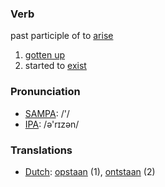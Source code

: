 === Verb ===

past participle of to [[arise]]

# [[gotten up]]
# started to [[exist]]

===Pronunciation===
*[[w:SAMPA|SAMPA]]: /'/
*[[w:IPA|IPA]]: /ə'rɪzən/

=== Translations ===

*[[Dutch]]: [[opstaan]] (1), [[ontstaan]] (2)